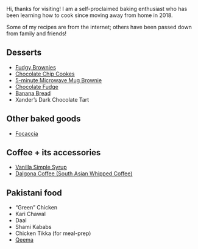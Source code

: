 
Hi, thanks for visiting! I am a self-proclaimed baking enthusiast who has been learning how to cook since moving away from home in 2018. 

Some of my recipes are from the internet; others have been passed down from family and friends! 

## Desserts

* [Fudgy Brownies](desserts/brownies.html)
* [Chocolate Chip Cookes](desserts/choc_chip_cookies.html)
* [5-minute Microwave Mug Brownie](desserts/mug_brownie.html)
* [Chocolate Fudge](desserts/fudge.html)
* [Banana Bread](https://sallysbakingaddiction.com/best-banana-bread-recipe/)
* Xander's Dark Chocolate Tart

## Other baked goods

* [Focaccia](https://www.youtube.com/shorts/bmO6CIOrDEU?si=4mHCY9K-x_3Hv9xy)

## Coffee + its accessories 

* [Vanilla Simple Syrup](coffee-accessories/vanilla_simple_syrup.html)
* [Dalgona Coffee (South Asian Whipped Coffee)](coffee-accessories/dalgona_coffee.html)

## Pakistani food

* "Green" Chicken
* Kari Chawal
* Daal
* Shami Kababs
* Chicken Tikka (for meal-prep)
* [Qeema](pakistani-food/qeema.html)
